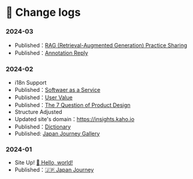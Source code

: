 # 📔 Change logs

### 2024-03

* Published：[RAG (Retrieval-Augmented Generation) Practice Sharing](../ai-era/rag.mdx)
* Published：[Annotation Reply](../ai-era/annotation-reply.en-US.mdx)


### 2024-02

* i18n Support
* Published：[Softwaer as a Service](../commercialization/saas.mdx)
* Published：[User Value](../user/user-value.mdx)
* Published：[The 7 Question of Product Design](../user/the-7-question.mdx)
* Structure Adjusted
* Updated site's domain：https://insights.kaho.io
* Published：[Dictionary](../ai-era/dictionary.mdx)
* Published: [Japan Journey Gallery](../japan-gallery.mdx)

### 2024-01

* Site Up! [👋 Hello, world!](../)
* Published：[🇯🇵 Japan Journey](../japan-journey.mdx)